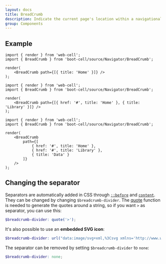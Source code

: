 ---
layout: docs
title: BreadCrumb
description: Indicate the current page's location within a navigational hierarchy that automatically adds separators via CSS.
group: Components
---



## Example

<Example>
    <BreadCrumb path={[{ title: 'Home' }]} />
</Example>

```TSX
import { render } from 'web-cell';
import { BreadCrumb } from 'boot-cell/source/Navigator/BreadCrumb';

render(
    <BreadCrumb path={[{ title: 'Home' }]} />
);
```

<Example>
    <BreadCrumb path={[{ href: '#', title: 'Home' }, { title: 'Library' }]} />
</Example>

```TSX
import { render } from 'web-cell';
import { BreadCrumb } from 'boot-cell/source/Navigator/BreadCrumb';

render(
    <BreadCrumb path={[{ href: '#', title: 'Home' }, { title: 'Library' }]} />
);
```

<Example>
    <BreadCrumb
        path={[
            { href: '#', title: 'Home' },
            { href: '#', title: 'Library' },
            { title: 'Data' }
        ]}
    />
</Example>

```TSX
import { render } from 'web-cell';
import { BreadCrumb } from 'boot-cell/source/Navigator/BreadCrumb';

render(
    <BreadCrumb
        path={[
            { href: '#', title: 'Home' },
            { href: '#', title: 'Library' },
            { title: 'Data' }
        ]}
    />
);
```

## Changing the separator

Separators are automatically added in CSS through [`::before`][1] and [`content`][2].
They can be changed by changing `$breadcrumb-divider`.
The [quote][3] function is needed to generate the quotes around a string,
so if you want `>` as separator, you can use this:

```scss
$breadcrumb-divider: quote('>');
```

It's also possible to use an **embedded SVG icon**:

```scss
$breadcrumb-divider: url("data:image/svg+xml,%3Csvg xmlns='http://www.w3.org/2000/svg' width='8' height='8'%3E%3Cpath d='M2.5 0L1 1.5 3.5 4 1 6.5 2.5 8l4-4-4-4z' fill='currentColor'/%3E%3C/svg%3E");
```

The separator can be removed by setting `$breadcrumb-divider` to `none`:

```scss
$breadcrumb-divider: none;
```

[1]: https://developer.mozilla.org/en-US/docs/Web/CSS/::before
[2]: https://developer.mozilla.org/en-US/docs/Web/CSS/content
[3]: https://sass-lang.com/documentation/functions/string#quote
